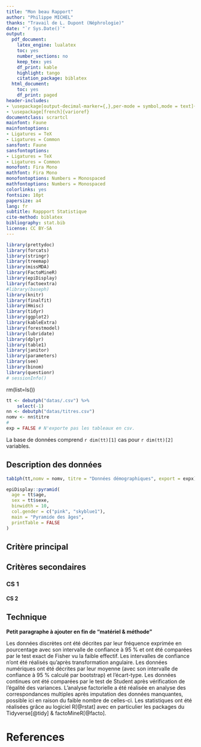 ```yaml
---
title: "Mon beau Rapport"
author: "Philippe MICHEL"
thanks: "Travail de L. Dupont (Néphrologie)"
date: "`r Sys.Date()`"
output:
  pdf_document:
    latex_engine: lualatex
    toc: yes
    number_sections: no
    keep_tex: yes
    df_print: kable
    highlight: tango
    citation_package: biblatex
  html_document:
    toc: yes
    df_print: paged
header-includes:
- \usepackage[output-decimal-marker={,},per-mode = symbol,mode = text]{siunitx}
- \usepackage[french]{varioref}
documentclass: scrartcl
mainfont: Faune
mainfontoptions:
- Ligatures = TeX
- Ligatures = Common
sansfont: Faune
sansfontoptions:
- Ligatures = TeX
- Ligatures = Common
monofont: Fira Mono
mathfont: Fira Mono
monofontoptions: Numbers = Monospaced
mathfontoptions: Numbers = Monospaced
colorlinks: yes
fontsize: 10pt
papersize: a4
lang: fr
subtitle: Rappport Statistique
cite-method: biblatex
bibliography: stat.bib
license: CC BY-SA
---
```


```r
library(prettydoc)
library(forcats)
library(stringr)
library(treemap)
library(missMDA)
library(FactoMineR)
library(epiDisplay)
library(factoextra)
#library(baseph)
library(knitr)
library(finalfit)
library(Hmisc)
library(tidyr)
library(ggplot2)
library(kableExtra)
library(forestmodel)
library(lubridate)
library(dplyr)
library(table1)
library(janitor)
library(parameters)
library(see)
library(binom)
library(questionr)
# sessionInfo()
```

rm(list=ls())
```r
tt <- debutph("datas/.csv") %>% 
    select(-1)
nn <- debutph("datas/titres.csv")
nomv <- nn$titre
#
exp = FALSE # N'exporte pas les tableaux en csv.
```


La base de données comprend  `r dim(tt)[1]` cas pour `r dim(tt)[2]`  variables. 



## Description des données

```r
tab1ph(tt,nomv = nomv, titre = "Données démographiques", export = expx)
```


```r
epiDisplay::pyramid(
  age = tt$age,
  sex = tt$sexe,
  binwidth = 10,
  col.gender = c("pink", "skyblue1"),
  main = "Pyramide des âges",
  printTable = FALSE
)
```
## Critère principal

## Critères secondaires

### CS 1

#### CS 2

## Technique 

**Petit paragraphe à ajouter en fin de “matériel & méthode”**

Les données discrètes ont été décrites par leur fréquence exprimée en pourcentage avec son intervalle de confiance à 95 % et ont été comparées par le test exact de Fisher vu la faible effectif. Les intervalles de confiance n’ont été réalisés qu’après transformation angulaire. Les données numériques ont été décrites par leur moyenne (avec son intervalle de confiance à 95 % calculé par bootstrap) et l’écart-type. Les données continues ont été comparées par le test de Student après vérification de l’égalité des variances. L’analyse factorielle a été réalisée en analyse des correspondances multiples après imputation des données manquantes, possible ici en raison du faible nombre de celles-ci.
Les statistiques ont été réalisées grâce au logiciel R[@rstat] avec en particulier les packages du Tidyverse[@tidy] & factoMineR[@facto].

# References
